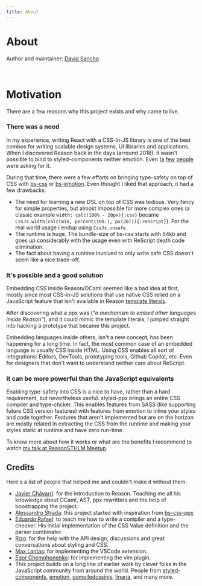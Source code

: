 ```yaml
---
title: About
---
```


# About

Author and maintainer: [David Sancho](https://sancho.dev)

<br />

# Motivation

There are a few reasons why this project exists and why came to live.

### There was a need
In my experience, writing React with a CSS-in-JS library is one of the best combos for writing scalable design systems, UI libraries and applications. When I discovered Reason back in the days (arround 2018), it wasn't possible to bind to styled-components neither emotion. Even ([a](https://reasonml.chat/t/idiomatic-way-to-bind-to-styled-components/886) [f](https://reasonml.chat/t/styled-components-possible/554)[e](https://reasonml.chat/t/styling-solutions-reasonreact-as-of-aug-18/958)[w](https://reasonml.chat/t/options-and-best-practices-for-styling-in-reasonreact/261) [p](https://twitter.com/lyovson/status/1233397294311100417)[e](https://discord.gg/byjdYFH)[o](https://discord.gg/byjdYFH)[p](https://discord.gg/byjdYFH)[l](https://discord.gg/byjdYFH)[e](https://forum.rescript-lang.org/t/how-to-create-bindings-for-emotion-styled/2995) were asking for it.

During that time, there were a few efforts on bringing type-safety on top of CSS with [bs-css](https://github.com/giraud/bs-css) or [bs-emotion](https://github.com/ahrefs/bs-emotion). Even thought I liked that approach, it had a few drawbacks:
- The need for learning a new DSL on top of CSS was tedious. Very fancy for simple properties, but almost impossible for more complex ones (a classic example `width: calc(100% - 20px){:css}` became `CssJs.width(calc(min, percent(100.), px(20))){:rescript}`). For the real world usage I endup using `CssJs.unsafe`.
- The runtime is huge. The bundle-size of bs-css starts with 64kb and goes up considerably with the usage even with ReScript death code elimination.
- The fact about having a runtime involved to only write safe CSS doesn't seem like a nice trade-off.

### It's possible and a good solution
Embedding CSS inside Reason/OCaml seemed like a bad idea at first, mostly since most CSS-in-JS solutions that use native CSS relied on a JavaScript feature that isn't available in Reason [template literals](https://developer.mozilla.org/en-US/docs/Web/JavaScript/Reference/Template_literals).

After discovering what a ppx was (*"a mechanism to embed other languages inside Reason"*), and it could mimic the template literals, I jumped straight into hacking a prototype that became this project.

Embedding languages inside others, isn't a new concept, has been happening for a long time. In fact, the most common case of an embedded language is usually CSS inside HTML.
Using CSS enables all sort of integrations: Editors, DevTools, prototyping tools, Github Copilot, etc. Even for designers that don't want to understand neither care about ReScript.

### It can be more powerful than the JavaScript equivalents
Enabling type-safety into CSS is a nice to have, rather than a hard requirement, but nevertheless useful. styled-ppx brings an entire CSS compiler and type-chcker. This enables features from SASS (like supporting future CSS version features) with features from emotion to inline your styles and code together.
 Features that aren't implemented but are on the horizon are mostly related in extracting the CSS from the runtime and making your styles static at runtime and have zero run-time.

To know more about how it works or what are the benefits I recommend to watch [my talk at ReasonSTHLM Meetup](https://www.youtube.com/watch?v=ekHCBZiCviM).

## Credits

Here's a list of people that helped me and couldn't make it without them:

- [Javier Chávarri](https://github.com/jchavarri): for the introduction to Reason. Teaching me all his knowledge about OCaml, AST, ppx rewritters and the help of boostrapping the project.
- [Alessandro Strada](https://github.com/astrada): this project started with inspiration from [bs-css-ppx](https://github.com/astrada/ppx_bs_css)
- [Eduardo Rafael](https://github.com/EduardoRFS/): to teach me how to write a compiler and a type-checker. His initial implementation of the CSS Value definition and the parser combinator.
- [Rizo](https://github.com/rizo): for the help with the API design, discussions and great conversations about styling and CSS.
- [Max Lantas](https://github.com/mnxn): for implementing the VSCode extension.
- [Egor Chemohonenko](https://github.com/ixzzd): for implementing the vim plugin.
- This project builds on a long line of earlier work by clever folks in the JavaScript community from around the world. People from [styled-components](https://github.com/styled-components/styled-components), [emotion](https://github.com/emotion-js/emotion), [compiledcssinjs](https://github.com/atlassian-labs/compiled), [linaria](https://github.com/callstack/linaria), and many more.
